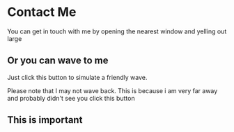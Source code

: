
# Contact Me

You can get in touch with me by opening the nearest window and yelling out large

## Or you can wave to me

Just click this button to simulate a friendly wave.

<Wave />

Please note that I may not wave back. This is because i am very far away and probably didn't see you click this button

<div style={{ background: 'red'}}>

## This is important

</div>
